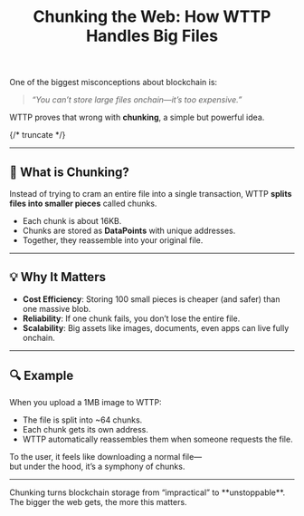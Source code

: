 ﻿---
slug: chunking-the-web
title: "Chunking the Web: How WTTP Handles Big Files"
authors: [dip-team]
tags: [wttp, storage, dip, advanced-features]
---

One of the biggest misconceptions about blockchain is:  
> *“You can’t store large files onchain—it’s too expensive.”*  

WTTP proves that wrong with **chunking**, a simple but powerful idea.

{/* truncate */}

---

## 🧩 What is Chunking?
Instead of trying to cram an entire file into a single transaction, WTTP **splits files into smaller pieces** called chunks.  

- Each chunk is about 16KB.  
- Chunks are stored as **DataPoints** with unique addresses.  
- Together, they reassemble into your original file.  

---

## 💡 Why It Matters
- **Cost Efficiency**: Storing 100 small pieces is cheaper (and safer) than one massive blob.  
- **Reliability**: If one chunk fails, you don’t lose the entire file.  
- **Scalability**: Big assets like images, documents, even apps can live fully onchain.  

---

## 🔍 Example
When you upload a 1MB image to WTTP:  
- The file is split into ~64 chunks.  
- Each chunk gets its own address.  
- WTTP automatically reassembles them when someone requests the file.  

To the user, it feels like downloading a normal file—  
but under the hood, it’s a symphony of chunks.

---

<Callout type="success">
Chunking turns blockchain storage from “impractical” to **unstoppable**.  
The bigger the web gets, the more this matters.
</Callout>


